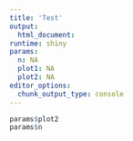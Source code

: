 ```yaml
---
title: 'Test'
output: 
  html_document:
runtime: shiny
params:
  n: NA
  plot1: NA
  plot2: NA
editor_options: 
  chunk_output_type: console
---
```


```r
params$plot2
params$n
```
